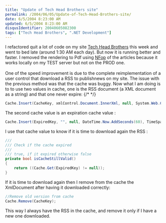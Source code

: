 ```yaml
---
title: "Update of Tech Head Brothers site"
permalink: /2004/06/05/Update-of-Tech-Head-Brothers-site/
date: 6/5/2004 8:23:00 AM
updated: 6/5/2004 8:23:00 AM
disqusIdentifier: 20040605082300
tags: ["Tech Head Brothers", ".NET Development"]
---
```

I refactored quit a lot of code on my site [Tech Head Brothers](http://www.techheadbrothers.com "Tech Head Brothers") this week and went to bed late (around 1:30 AM each day). But now it is running better and faster. I removed the rendering to Pdf using [NFop](http://sourceforge.net/projects/nfop/) of the articles because it works locally on my TEST server but not on the PROD one.<br><br>One of the speed improvement is due to the complete reimplementation of a user control that download a RSS to publishnews on my site. The issue with the previous method was that the cache was buggy. Now what I am doing is to to use two values in cache, one is the RSS document (a XML document as a string) and that one never expire:
{/* <!-- more --> */}

```csharp
Cache.Insert(CacheKey, xmlControl.Document.InnerXml, null, System.Web.Caching.Cache.NoAbsoluteExpiration, System.Web.Caching.Cache.NoSlidingExpiration);
```

The second cache value is an expiration cache value :

```csharp
Cache.Insert(ExpiredKey, "", null, DateTime.Now.AddSeconds(60), TimeSpan.Zero);
```

I use that cache value to know if it is time to download again the RSS :

```csharp
///
/// Check if the cache expired
///
/// true, if it expired otherwise false
private bool isCacheStillValid()
{
    return ((Cache.Get(ExpiredKey) != null));
}
```

If it is time to download again then I remove from the cache the XmlDocument after having it downloaded correctly:

```csharp
//Remove old version from cache
Cache.Remove(CacheKey);
```

This way I always have the RSS in the cache, and remove it only if I have a new one downloaded.

